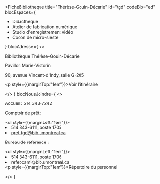 
<FicheBibliotheque
  title="Thérèse-Gouin-Décarie"
  id="tgd"
  codeBib="ed"
  blocEspaces={
    <ul>
      <li><Link to="https://calendrier.bib.umontreal.ca/space/19189">Didacthèque</Link></li>
      <li><Link to="https://studio.bib.umontreal.ca/espaces/ateliers/">Atelier de fabrication numérique</Link></li>
      <li><Link to="https://studio.bib.umontreal.ca/espaces/studiovideo">Studio d'enregistrement vidéo</Link></li>
      <li><Link to="https://calendrier.bib.umontreal.ca/space/23805">Cocon de micro-sieste</Link></li>
    </ul>
  }
  blocAdresse={
    <>
      <p>Bibliothèque Thérèse-Gouin-Décarie</p>
      <p>Pavillon Marie-Victorin</p>
      <p>90, avenue Vincent-d'Indy, salle G-205</p>
      <p style={{marginTop:"1em"}}><Link to="https://www.google.com/maps?ll=45.510687,-73.61158&z=15&t=m&hl=en&gl=US&mapclient=embed&cid=10344974121678518049" Icon={ArrowSquareOutIcon}>Voir l'itinéraire</Link></p>
    </>
  }
  blocNousJoindre={
    <>
      <p>Accueil&nbsp;: 514 343-7242</p>
      <p>Comptoir de prêt&nbsp;:</p>
      <ul style={{marginLeft:"1em"}}><li>514 343-6111, poste 1705</li>
      <li><Link to="mailto:pret-tgd@bib.umontreal.ca">pret-tgd@bib.umontreal.ca</Link></li></ul>
      <p>Bureau de référence&nbsp;:</p>
            <ul style={{marginLeft:"1em"}}><li>514 343-6111, poste 1706</li>
      <li><Link to="mailto:refepcaml@bib.umontreal.ca">refepcaml@bib.umontreal.ca</Link></li></ul>
      <p style={{marginTop:"1em"}}><Link to="../nous-joindre/notre-equipe/#tgd" Icon>Répertoire du personnel</Link></p>
    </>
  }
>

</FicheBibliotheque>
